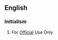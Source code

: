 ==English==
{{wikipedia}}

===Initialism===
{{rfc-header|Initialism}}
{{head|en|initialism}}

# {{lb|en|US}} For [[official|Official]] Use Only